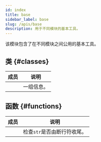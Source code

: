 ```yaml
---
id: index
title: base
sidebar_label: base
slug: /apis/base
description: 用于不同模块的基本工具。
---
```



<APITopBar type="module" source="base" />

该模块包含了在不同模块之间公用的基本工具。

## 类 {#classes}

|                                           成员                                           | <center>说明</center> |
| :--------------------------------------------------------------------------------------: | :-------------------- |
| [<IconObjType type="class" hasText={true} text="GroupedMessage"/>](./GroupedMessage.mdx) | 一组信息。            |

## 函数 {#functions}

|                                             成员                                              | <center>说明</center>       |
| :-------------------------------------------------------------------------------------------: | :-------------------------- |
| [<IconObjType type="func" hasText={true} text="is_end_line_break"/>](./is_end_line_break.mdx) | 检查`str`是否由断行符收尾。 |
